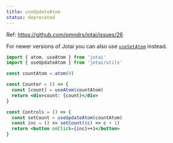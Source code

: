 ```yaml
---
title: useUpdateAtom
status: deprecated
---
```


Ref: https://github.com/pmndrs/jotai/issues/26

For newer versions of Jotai you can also use [`useSetAtom`](/docs/api/core.mdx#use-set-atom) instead.

```jsx
import { atom, useAtom } from 'jotai'
import { useUpdateAtom } from 'jotai/utils'

const countAtom = atom(0)

const Counter = () => {
  const [count] = useAtom(countAtom)
  return <div>count: {count}</div>
}

const Controls = () => {
  const setCount = useUpdateAtom(countAtom)
  const inc = () => setCount((c) => c + 1)
  return <button onClick={inc}>+1</button>
}
```

<CodeSandbox id="hsyfr" />
